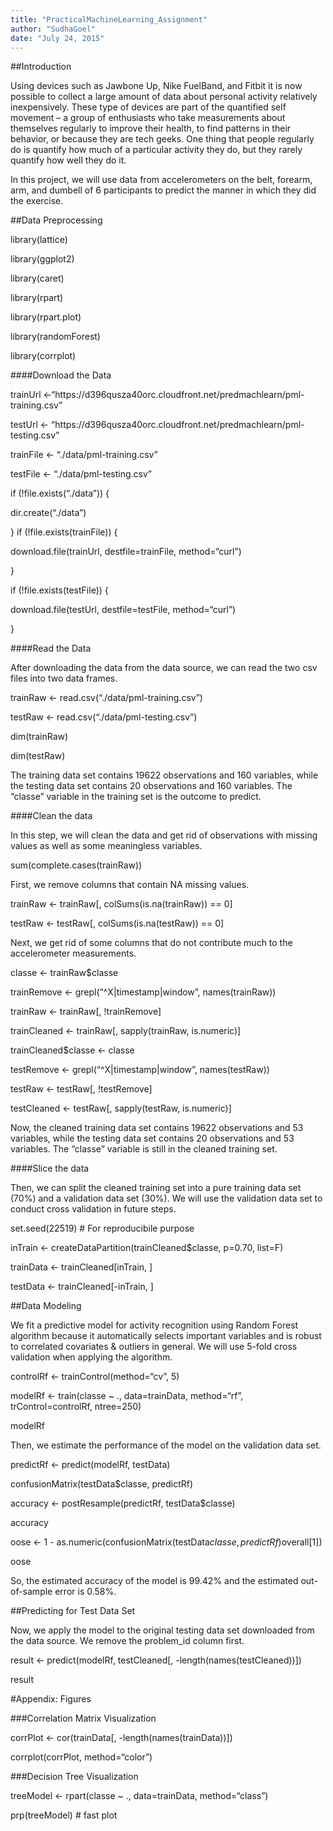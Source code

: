 ```yaml
---
title: "PracticalMachineLearning_Assignment"
author: "SudhaGoel"
date: "July 24, 2015"
---
```

##Introduction

Using devices such as Jawbone Up, Nike FuelBand, and Fitbit it is now possible to collect a large amount of data about personal activity relatively inexpensively. These type of devices are part of the quantified self movement – a group of enthusiasts who take measurements about themselves regularly to improve their health, to find patterns in their behavior, or because they are tech geeks. One thing that people regularly do is quantify how much of a particular activity they do, but they rarely quantify how well they do it.

In this project, we will use data from accelerometers on the belt, forearm, arm, and dumbell of 6 participants to predict the manner in which they did the exercise.

##Data Preprocessing

library(lattice)

library(ggplot2)

library(caret)

library(rpart)

library(rpart.plot)

library(randomForest)

library(corrplot)

####Download the Data

trainUrl <-"https://d396qusza40orc.cloudfront.net/predmachlearn/pml-training.csv"

testUrl <- "https://d396qusza40orc.cloudfront.net/predmachlearn/pml-testing.csv"

trainFile <- "./data/pml-training.csv"

testFile  <- "./data/pml-testing.csv"

if (!file.exists("./data")) {

  dir.create("./data")
  
}
if (!file.exists(trainFile)) {

  download.file(trainUrl, destfile=trainFile, method="curl")
  
}

if (!file.exists(testFile)) { 

  download.file(testUrl, destfile=testFile, method="curl")
  
}

####Read the Data

After downloading the data from the data source, we can read the two csv files into two data frames.

trainRaw <- read.csv("./data/pml-training.csv")

testRaw <- read.csv("./data/pml-testing.csv") 

dim(trainRaw)

dim(testRaw)

The training data set contains 19622 observations and 160 variables, while the testing data set contains 20 observations and 160 variables. The "classe" variable in the training set is the outcome to predict.

####Clean the data

In this step, we will clean the data and get rid of observations with missing values as well as some meaningless variables.

sum(complete.cases(trainRaw))

First, we remove columns that contain NA missing values.

trainRaw <- trainRaw[, colSums(is.na(trainRaw)) == 0] 

testRaw <- testRaw[, colSums(is.na(testRaw)) == 0] 

Next, we get rid of some columns that do not contribute much to the accelerometer measurements.

classe <- trainRaw$classe 

trainRemove <- grepl("^X|timestamp|window", names(trainRaw))

trainRaw <- trainRaw[, !trainRemove]

trainCleaned <- trainRaw[, sapply(trainRaw, is.numeric)]

trainCleaned$classe <- classe

testRemove <- grepl("^X|timestamp|window", names(testRaw))

testRaw <- testRaw[, !testRemove]

testCleaned <- testRaw[, sapply(testRaw, is.numeric)]

Now, the cleaned training data set contains 19622 observations and 53 variables, while the testing data set contains 20 observations and 53 variables. The "classe" variable is still in the cleaned training set.

####Slice the data

Then, we can split the cleaned training set into a pure training data set (70%) and a validation data set (30%). We will use the validation data set to conduct cross validation in future steps.

set.seed(22519) # For reproducibile purpose

inTrain <- createDataPartition(trainCleaned$classe, p=0.70, list=F)

trainData <- trainCleaned[inTrain, ]

testData <- trainCleaned[-inTrain, ]

##Data Modeling

We fit a predictive model for activity recognition using Random Forest algorithm because it automatically selects important variables and is robust to correlated covariates & outliers in general. We will use 5-fold cross validation when applying the algorithm.

controlRf <- trainControl(method="cv", 5)

modelRf <- train(classe ~ ., data=trainData, method="rf", trControl=controlRf, ntree=250)

modelRf

Then, we estimate the performance of the model on the validation data set.

predictRf <- predict(modelRf, testData)

confusionMatrix(testData$classe, predictRf)

accuracy <- postResample(predictRf, testData$classe)

accuracy


oose <- 1 - as.numeric(confusionMatrix(testData$classe, predictRf)$overall[1])

oose

So, the estimated accuracy of the model is 99.42% and the estimated out-of-sample error is 0.58%.

##Predicting for Test Data Set

Now, we apply the model to the original testing data set downloaded from the data source. We remove the problem_id column first.

result <- predict(modelRf, testCleaned[, -length(names(testCleaned))])

result


#Appendix: Figures

###Correlation Matrix Visualization

corrPlot <- cor(trainData[, -length(names(trainData))])

corrplot(corrPlot, method="color")

###Decision Tree Visualization

treeModel <- rpart(classe ~ ., data=trainData, method="class")

prp(treeModel) # fast plot
